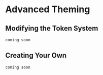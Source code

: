 

<Meta title="Real System/Theming/Advanced" parameters={makeMdxParameters()} />

# Advanced Theming

## Modifying the Token System

`coming soon`

## Creating Your Own

`coming soon`
